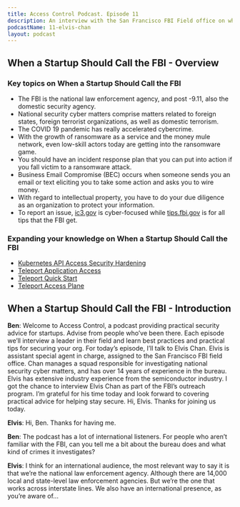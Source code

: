 ```yaml
---
title: Access Control Podcast. Episode 11
description: An interview with the San Francisco FBI Field office on when to work with the FBI.
podcastName: 11-elvis-chan
layout: podcast
---
```


## When a Startup Should Call the FBI - Overview
### Key topics on When a Startup Should Call the FBI
- The FBI is the national law enforcement agency, and post -9.11, also the domestic security agency.
- National security cyber matters comprise matters related to foreign states, foreign terrorist organizations, as well as domestic terrorism.
- The COVID 19 pandemic has really accelerated cybercrime.
- With the growth of ransomware as a service and the money mule network, even low-skill actors today are getting into the ransomware game.
- You should have an incident response plan that you can put into action if you fall victim to a ransomware attack.
- Business Email Compromise (BEC) occurs when someone sends you an email or text eliciting you to take some action and asks you to wire money.
- With regard to intellectual property, you have to do your due diligence as an organization to protect your information.
- To report an issue, [ic3.gov](https://www.ic3.gov/) is cyber-focused while [tips.fbi.gov](https://tips.fbi.gov/) is for all tips that the FBI get.

### Expanding your knowledge on When a Startup Should Call the FBI
- [Kubernetes API Access Security Hardening](/blog/kubernetes-api-access-security/)
- [Teleport Application Access](/application-access/)
- [Teleport Quick Start](/docs/quickstart/)
- [Teleport Access Plane](/)

## When a Startup Should Call the FBI - Introduction
**Ben**: Welcome to Access Control, a podcast providing practical security advice for startups. Advise from people who’ve been there. Each episode we’ll interview a leader in their field and learn best practices and practical tips for securing your org. For today’s episode, I’ll talk to Elvis Chan. Elvis is assistant special agent in charge, assigned to the San Francisco FBI field office. Chan manages a squad responsible for investigating national security cyber matters, and has over 14 years of experience in the bureau. Elvis has extensive industry experience from the semiconductor industry. I got the chance to interview Elvis Chan as part of the FBI’s outreach program. I’m grateful for his time today and look forward to covering practical advice for helping stay secure. Hi, Elvis. Thanks for joining us today.

**Elvis**: Hi, Ben. Thanks for having me.

**Ben**: The podcast has a lot of international listeners. For people who aren’t familiar with the FBI, can you tell me a bit about the bureau does and what kind of crimes it investigates?

**Elvis**: I think for an international audience, the most relevant way to say it is that we’re the national law enforcement agency. Although there are 14,000 local and state-level law enforcement agencies. But we’re the one that works across interstate lines. We also have an international presence, as you’re aware of...